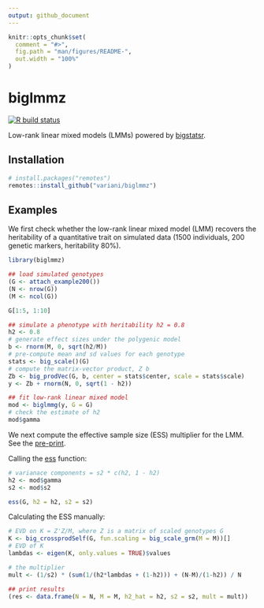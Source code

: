 ```yaml
---
output: github_document
---
```


<!-- README.md is generated from README.Rmd. Please edit that file -->

```r
knitr::opts_chunk$set(
  comment = "#>",  
  fig.path = "man/figures/README-",
  out.width = "100%"
)
```

# biglmmz

<!-- badges: start -->
[![R build status](https://github.com/privefl/biglmmz/workflows/R-CMD-check/badge.svg)](https://github.com/privefl/biglmmz/actions)
<!-- badges: end -->

Low-rank linear mixed models (LMMs) powered by [bigstatsr](https://github.com/privefl/bigstatsr).

## Installation

``` r
# install.packages("remotes")
remotes::install_github("variani/biglmmz")
```

## Examples

We first check whether the low-rank linear mixed model (LMM) 
recovers the heritability of a quantitative trait on simulated data
(1500 individuals, 200 genetic markers, heritability 80%).

```r
library(biglmmz)

## load simulated genotypes
(G <- attach_example200())
(N <- nrow(G))
(M <- ncol(G))

G[1:5, 1:10]

## simulate a phenotype with heritability h2 = 0.8 
h2 <- 0.8
# generate effect sizes under the polygenic model
b <- rnorm(M, 0, sqrt(h2/M))
# pre-compute mean and sd values for each genotype
stats <- big_scale()(G) 
# compute the matrix-vector product, Z b
Zb <- big_prodVec(G, b, center = stats$center, scale = stats$scale)
y <- Zb + rnorm(N, 0, sqrt(1 - h2))

## fit low-rank linear mixed model
mod <- biglmmg(y, G = G)
# check the estimate of h2
mod$gamma 
```

We next compute the effective sample size (ESS) multiplier for the LMM.
See the [pre-print](https://www.biorxiv.org/content/10.1101/2019.12.15.877217v2.full).

Calling the [ess](https://variani.github.io/biglmmz/reference/ess.html) function:

```r
# varianace components = s2 * c(h2, 1 - h2)
h2 <- mod$gamma
s2 <- mod$s2

ess(G, h2 = h2, s2 = s2)
```

Calculating the ESS manually:

```r
# EVD on K = Z'Z/M, where Z is a matrix of scaled genotypes G
K <- big_crossprodSelf(G, fun.scaling = big_scale_grm(M = M))[]
# EVD of K
lambdas <- eigen(K, only.values = TRUE)$values

# the multiplier
mult <- (1/s2) * (sum(1/(h2*lambdas + (1-h2))) + (N-M)/(1-h2)) / N

## print results
(res <- data.frame(N = N, M = M, h2_hat = h2, s2 = s2, mult = mult))
``` 

